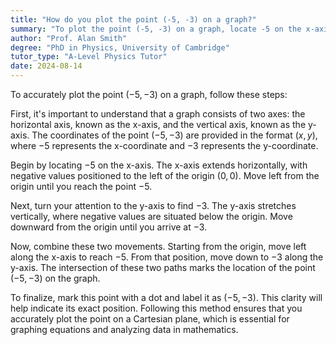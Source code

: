 ```yaml
---
title: "How do you plot the point (-5, -3) on a graph?"
summary: "To plot the point (-5, -3) on a graph, locate -5 on the x-axis and -3 on the y-axis."
author: "Prof. Alan Smith"
degree: "PhD in Physics, University of Cambridge"
tutor_type: "A-Level Physics Tutor"
date: 2024-08-14
---
```


To accurately plot the point $(-5, -3)$ on a graph, follow these steps:

First, it's important to understand that a graph consists of two axes: the horizontal axis, known as the x-axis, and the vertical axis, known as the y-axis. The coordinates of the point $(-5, -3)$ are provided in the format $(x, y)$, where $-5$ represents the x-coordinate and $-3$ represents the y-coordinate.

Begin by locating $-5$ on the x-axis. The x-axis extends horizontally, with negative values positioned to the left of the origin $(0, 0)$. Move left from the origin until you reach the point $-5$.

Next, turn your attention to the y-axis to find $-3$. The y-axis stretches vertically, where negative values are situated below the origin. Move downward from the origin until you arrive at $-3$.

Now, combine these two movements. Starting from the origin, move left along the x-axis to reach $-5$. From that position, move down to $-3$ along the y-axis. The intersection of these two paths marks the location of the point $(-5, -3)$ on the graph.

To finalize, mark this point with a dot and label it as $(-5, -3)$. This clarity will help indicate its exact position. Following this method ensures that you accurately plot the point on a Cartesian plane, which is essential for graphing equations and analyzing data in mathematics.
    